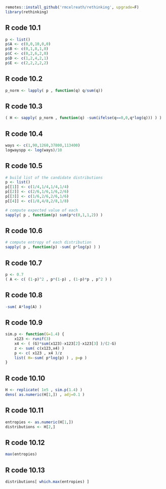 
```r
remotes::install_github('rmcelreath/rethinking', upgrade=F)
library(rethinking)
```

## R code 10.1

```r
p <- list()
p$A <- c(0,0,10,0,0)
p$B <- c(0,1,8,1,0)
p$C <- c(0,2,6,2,0)
p$D <- c(1,2,4,2,1)
p$E <- c(2,2,2,2,2)
```

## R code 10.2

```r
p_norm <- lapply( p , function(q) q/sum(q))
```

## R code 10.3

```r
( H <- sapply( p_norm , function(q) -sum(ifelse(q==0,0,q*log(q))) ) )
```

## R code 10.4

```r
ways <- c(1,90,1260,37800,113400)
logwayspp <- log(ways)/10
```

## R code 10.5

```r
# build list of the candidate distributions
p <- list()
p[[1]] <- c(1/4,1/4,1/4,1/4)
p[[2]] <- c(2/6,1/6,1/6,2/6)
p[[3]] <- c(1/6,2/6,2/6,1/6)
p[[4]] <- c(1/8,4/8,2/8,1/8)

# compute expected value of each
sapply( p , function(p) sum(p*c(0,1,1,2)) )
```

## R code 10.6

```r
# compute entropy of each distribution
sapply( p , function(p) -sum( p*log(p) ) )
```

## R code 10.7

```r
p <- 0.7
( A <- c( (1-p)^2 , p*(1-p) , (1-p)*p , p^2 ) )
```

## R code 10.8

```r
-sum( A*log(A) )
```

## R code 10.9

```r
sim.p <- function(G=1.4) {
    x123 <- runif(3)
    x4 <- ( (G)*sum(x123)-x123[2]-x123[3] )/(2-G)
    z <- sum( c(x123,x4) )
    p <- c( x123 , x4 )/z
    list( H=-sum( p*log(p) ) , p=p )
}
```

## R code 10.10

```r
H <- replicate( 1e5 , sim.p(1.4) )
dens( as.numeric(H[1,]) , adj=0.1 )
```

## R code 10.11

```r
entropies <- as.numeric(H[1,])
distributions <- H[2,]
```

## R code 10.12

```r
max(entropies)
```

## R code 10.13

```r
distributions[ which.max(entropies) ]
```


